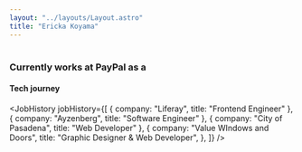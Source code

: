 ```yaml
---
layout: "../layouts/Layout.astro"
title: "Ericka Koyama"
---
```



# <StyledGradient text={frontmatter.title}/>

<a href="/">
  <Profile
    height={200}
    name={frontmatter.title}
    src={erickaProfile}
    width={200}
  />
</a>

### Currently works at PayPal as a <StyledGradient text="Staff Software Engineer" />

#### Tech journey

<JobHistory
  jobHistory={[
    { company: "Liferay", title: "Frontend Engineer" },
    { company: "Ayzenberg", title: "Software Engineer" },
    { company: "City of Pasadena", title: "Web Developer" },
    {
      company: "Value WIndows and Doors",
      title: "Graphic Designer & Web Developer",
    },
  ]}
/>
